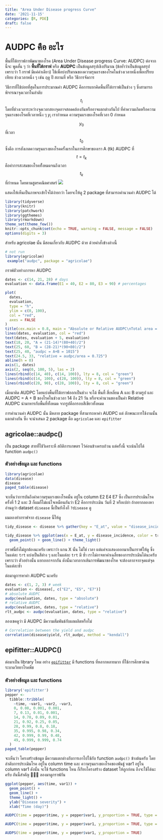 ```yaml
---
title: "Area Under Disease progress Curve"
date: '2021-11-15'
categories: [R, PDE]
draft: false
---
```


# AUDPC คือ อะไร

พื้นที่ใต้กราฟกาพัฒนาของโรค (Area Under Disease progress Curve: AUDPC) ต่อจากนี้จะ พูดสั้น ๆ ว่า **พื้นที่ใต้กราฟ** หรือ **AUDPC** เป็นข้อมูลสรุปเชิงปริมาณ (ข้อย้ำว่าเป็นข้อมูลสรุป เพราะว่า 1 กราฟ มีแค่ค่าเดียว) ใช้เพื่อบ่งปริมาณของความรุนแรงของโรคในช่วงเวลาหนึ่งเพื่อเปรียบเทียบ ช่วงเวลาหนึ่ง ๆ เช่น ฤดู ปี สถานที่ หรือ วิธีการจัดการ

วิธีการที่ใช้บ่อยที่สุดในการประมาณค่า AUDPC คือการแยกคิดพื้นที่ใต้กราฟเป็นช่วง ๆ ซึ่งสามารถพิจารณาจุดเวลาในลำดับ $$t_{i}$$ โดยที่ช่วงเวลาระหว่างจุดเวลาสองจุดอาจสอดคล้องกันหรืออาจแตกต่างกันไป ที่ค่าความเกิดหรือความรุนแรงของโรคที่เวลาหนึ่ง ๆ $y_{i}$ เรากำหนด ความรุนแรงของโรคที่เวลา 0 กำหนด $$y_{0}$$ ที่เวลา $$t_{0}$$ ซึ่งคือ การสังเกตความรุนแรงของโรคครั้งแรกในการศึกษาของเรา A (tk) AUDPC ที่ $$t = t_{k}$$ คือค่าการสะสมของโรคทั้่งหมดจนถึงเวลา $$t_{k}$$ ที่กำหนด โดยตามสูตรคณิตศาสตร์ ![](https://www.apsnet.org/edcenter/disimpactmngmnt/topc/EcologyAndEpidemiologyInR/DiseaseProgress/PublishingImages/D1_E1.png#center)

แสดงให้เห็นเป็นภาพจะเข้าใจได้ง่ายกว่า โดยจะให้ดู 2 package ที่สามารถคำนวนค่า AUDPC ได้

```r
library(tidyverse)
library(knitr)
library(patchwork)
library(ggthemes)
library(rmarkdown)
theme_set(theme_few())
knitr::opts_chunk$set(echo = TRUE, warning = FALSE, message = FALSE)
options(digits = 3)
```

สำหรับ agricolae นั้น มีสอนเกี่ยวกับ AUDPC ด้วย ด้วยคำสั่งข้างล่างนี้

```r
# not run
library(agricolae)
 example("audpc", package = "agricolae")
```

กราฟตัวอย่างการหา AUDPC

```r
dates <- c(14, 21, 28) # days
evaluation <- data.frame(E1 = 40, E2 = 80, E3 = 90) # percentages

plot(
  dates,
  evaluation,
  type = "h",
  ylim = c(0, 100),
  col = "red",
  axes = FALSE
)
title(cex.main = 0.8, main = "Absolute or Relative AUDPC\nTotal area = 100*(28-14)=1400")
lines(dates, evaluation, col = "red")
text(dates, evaluation + 5, evaluation)
text(18, 20, "A = (21-14)*(80+40)/2")
text(25, 60, "B = (28-21)*(90+80)/2")
text(25, 40, "audpc = A+B = 1015")
text(24.5, 33, "relative = audpc/area = 0.725")
abline(h = 0)
axis(1, dates)
axis(2, seq(0, 100, 5), las = 2)
lines(rbind(c(14, 40), c(14, 100)), lty = 8, col = "green")
lines(rbind(c(14, 100), c(28, 100)), lty = 8, col = "green")
lines(rbind(c(28, 90), c(28, 100)), lty = 8, col = "green")
```

เมื่อมาคิด AUDPC โดยแบ่งพื้นที่ใต้กราฟออกเป็นช่วง จะได้ พื้นที้ สี่เหลี่ยม A และ B ตามรูป และ AUDPC = A + B ของโรคในช่วงเวลา 14 ถึง 21 วัน หรือจะคำนวนของเป็นค่า Relative AUDPC นำมาหารกับพื้นที่ทั้งหมด จากรูปคือกรอบสีเขียวทั้งหมด

การคำนวนค่า AUDPC นั้น มีหลาย package ที่สามารถหาค่า AUDPC แต่ ลักษณะการใช้งานนั้นแตกต่างกัน ซึ่ง จะนำเสนอ 2 package คือ `agricolae` และ `epifitter`

## agricolae::audpc()

เป็น package สายที่ใช้วิเคราะหื สถิติการเกษตร ไว้ค่อนข้างครบถ้วน แต่ครั้งนี้ จะเน้นไปได้ function `audpc()`

### ตัวอย่างข้อมูล และ functions

```r
library(agricolae)
data(disease)
disease
paged_table(disease)
```

จะเห็นว่าการบันถึงค่าความรุนแรงของโรคนั้น อยู่ใน column E2 E4 E7 ซึ่ง เป็นการประเมินโรค ครั้งที่ 1 2 และ 3 ก็ผมก็ไม่แน่ใจเหมือนกันว่า E2 คือการประเมิน วันที่ 2 หรือเปล่า ถ้าอยากลองหาอ่านดูว่า dataset `disease` นี้เป็นยังไงก็ `?disease` ดู

ผมลองทำกราฟจาก `disease` นี้ให้ดู

```r
tidy_disease <- disease %>% gather(key = "E_at", value = "disease_incidence", -plots, -rep, -trt, -yield)

tidy_disease %>% ggplot(aes(x = E_at, y = disease_incidence, color = trt, group = plots)) +
  geom_point() + geom_line() + theme_light()
```

กราฟนี้ยังไม่ถูกต้องนะครับ เพระาว่า แกน X นั้น ไม่ใช่ เวลา แต่แค่จะแสดงออกมาเป็นกราฟให้่ดู ซึ่งในแต่ละ `trt` แบ่งเป็นสีต่าง ๆ และในแต่ละ `trt` มี ซ้ำ เราไม่อาจหาค่าเฉลี่ยของการประเมินได้นะครับ เพราะว่า ตัวอย่างนั้น แยกออกจากกัน ดังนั้นเวลาลากเส้นการพัฒนาของโรค จะต้องลากจากจุดแต่จุดในแต่ละซ้ำ

ต่อมาดูการหาค่า AUDPC นะครับ

```r
dates <- c(1, 2, 3) # week
evaluation <- disease[, c("E2", "E5", "E7")]
# absolute AUDPC
audpc(evaluation, dates, type = "absolute")
# relative AUDPC
audpc(evaluation, dates, type = "relative")
rlt_audpc <- audpc(evaluation, dates, type = "relative")
```

ลองเชคดูว่า มี AUDPC มีความสัมพันธ์กับผลผลิตหรือไม่

```r
# Correlation between the yield and audpc
correlation(disease$yield, rlt_audpc, method = "kendall")
```

## epifitter::AUDPC()

ต่อมาเป็น library ใหม อย่าง [`epifitter`](https://openplantpathology.org/posts/2021-03-06-epifitter-a-tool-for-analysing-plant-disease-epidemics/) มี functions ที่หลากหลายมาก ที่ใช้การศึกษาด้านระบาดวิทยาโรคพืช

### ตัวอย่างข้อมูล และ functions

```r
library('epifitter')
pepper <-
  tibble::tribble(
    ~time, ~var1, ~var2, ~var3,
    0, 0.08, 0.001, 0.001,
    7, 0.13, 0.01, 0.001,
    14, 0.78, 0.09, 0.01,
    21, 0.92, 0.25, 0.05,
    28, 0.99, 0.8, 0.18,
    35, 0.995, 0.98, 0.34,
    42, 0.999, 0.99, 0.48,
    49, 0.999, 0.999, 0.74
  )
paged_table(pepper)
```

จะเห็นว่า โครงสร้างข้อมูล มีความแตกต่างกับการเอาไปใช้กับ function `audpc()` ข้างต้นครับ โดย ลำดับการประเมินโรค อยู่ใน column time และ ความรุนแรงของโรคของพันธู์ var1 อยู่ใน column var1 ดังนั้น จะใช้ functions ไหน ก็เรียงโครงสร้าง dataset ให้ถูกก่อน ถึงจะใช้ได้นะครับ อันนี้สำคัญ 🌟🌟🌟 ลองมาดูกราฟกัน

```r
ggplot(pepper, aes(time, var1)) +
  geom_point() +
  geom_line() +
  theme_light() +
  ylab("Disease severity") +
  xlab("Time (day)")
```

```r
AUDPC(time = pepper$time, y = pepper$var1, y_proportion = TRUE, type = "absolute")

AUDPC(time = pepper$time, y = pepper$var1, y_proportion = TRUE, type = "relative")

AUDPS(time = pepper$time, y = pepper$var1, y_proportion = TRUE)
```
